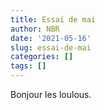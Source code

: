 ```yaml
---
title: Essai de mai
author: NBR
date: '2021-05-16'
slug: essai-de-mai
categories: []
tags: []
---
```


Bonjour les loulous.